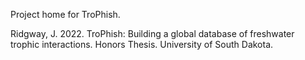 
Project home for TroPhish. 

Ridgway, J. 2022. TroPhish: Building a global database of freshwater trophic interactions. Honors Thesis. University of South Dakota.